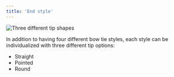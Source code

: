 ```yaml
---
title: 'End style'
---
```


![Three different tip shapes](endstyle.svg)

In addition to having four different bow tie styles, each style can be individualized
with three different tip options:

- Straight
- Pointed
- Round
